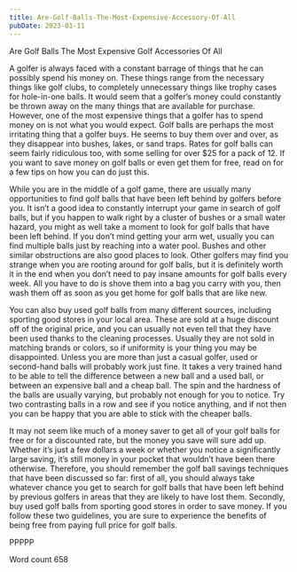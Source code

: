```yaml
---
title: Are-Golf-Balls-The-Most-Expensive-Accessory-Of-All
pubDate: 2023-01-11
---
```


Are Golf Balls The Most Expensive Golf Accessories Of All

A golfer is always faced with a constant barrage of things that he can possibly spend his money on. These things range from the necessary things like golf clubs, to completely unnecessary things like trophy cases for hole-in-one balls. It would seem that a golfer’s money could constantly be thrown away on the many things that are available for purchase. However, one of the most expensive things that a golfer has to spend money on is not what you would expect. Golf balls are perhaps the most irritating thing that a golfer buys. He seems to buy them over and over, as they disappear into bushes, lakes, or sand traps. Rates for golf balls can seem fairly ridiculous too, with some selling for over $25 for a pack of 12. If you want to save money on golf balls or even get them for free, read on for a few tips on how you can do just this.

While you are in the middle of a golf game, there are usually many opportunities to find golf balls that have been left behind by golfers before you. It isn’t a good idea to constantly interrupt your game in search of golf balls, but if you happen to walk right by a cluster of bushes or a small water hazard, you might as well take a moment to look for golf balls that have been left behind. If you don’t mind getting your arm wet, usually you can find multiple balls just by reaching into a water pool. Bushes and other similar obstructions are also good places to look. Other golfers may find you strange when you are rooting around for golf balls, but it is definitely worth it in the end when you don’t need to pay insane amounts for golf balls every week. All you have to do is shove them into a bag you carry with you, then wash them off as soon as you get home for golf balls that are like new.

You can also buy used golf balls from many different sources, including sporting good stores in your local area. These are sold at a huge discount off of the original price, and you can usually not even tell that they have been used thanks to the cleaning processes. Usually they are not sold in matching brands or colors, so if uniformity is your thing you may be disappointed. Unless you are more than just a casual golfer, used or second-hand balls will probably work just fine. It takes a very trained hand to be able to tell the difference between a new ball and a used ball, or between an expensive ball and a cheap ball. The spin and the hardness of the balls are usually varying, but probably not enough for you to notice. Try two contrasting balls in a row and see if you notice anything, and if not then you can be happy that you are able to stick with the cheaper balls.

It may not seem like much of a money saver to get all of your golf balls for free or for a discounted rate, but the money you save will sure add up. Whether it’s just a few dollars a week or whether you notice a significantly large saving, it’s still money in your pocket that wouldn’t have been there otherwise. Therefore, you should remember the golf ball savings techniques that have been discussed so far: first of all, you should always take whatever chance you get to search for golf balls that have been left behind by previous golfers in areas that they are likely to have lost them. Secondly, buy used golf balls from sporting good stores in order to save money. If you follow these two guidelines, you are sure to experience the benefits of being free from paying full price for golf balls.

PPPPP

Word count 658